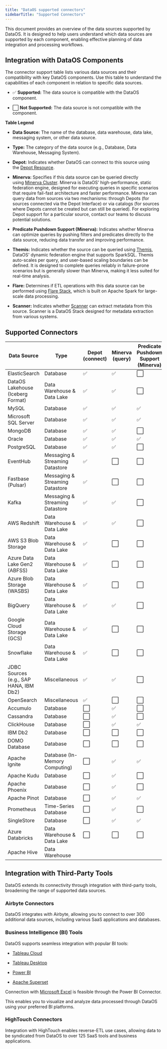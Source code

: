 ```yaml
---
title: "DataOS supported connectors"
sidebarTitle: "Supported Connectors"
---
```


This document provides an overview of the data sources supported by DataOS. It is designed to help users understand which data sources are supported by each component, enabling effective planning of data integration and processing workflows.

## Integration with DataOS Components

The connector support table lists various data sources and their compatibility with key DataOS components. Use this table to understand the capabilities of each component in relation to specific data sources.

* ✅ **Supported:** The data source is compatible with the DataOS component.&#x20;

* ⬜ **Not Supported:** The data source is not compatible with the component.

**Table Legend**

* **Data Source:** The name of the database, data warehouse, data lake, messaging system, or other data source.

* **Type:** The category of the data source (e.g., Database, Data Warehouse, Messaging System).

* **Depot:** Indicates whether DataOS can connect to this source using the [Depot Resource](https://dataos.info/resources/depot/).

* **Minerva:** Specifies if this data source can be queried directly using [Minerva Cluster](https://dataos.info/resources/cluster/#minerva). Minerva is DataOS' high-performance, static federation engine, designed for executing queries in specific scenarios that require fail-fast architecture and faster performance. Minerva can query data from sources via two mechanisms: through Depots (for sources connected via the Depot Interface) or via catalogs (for sources where Depots cannot be created but can still be queried). For exploring Depot support for a particular source, contact our teams to discuss potential solutions.

* **Predicate Pushdown Support (Minerva):** Indicates whether Minerva can optimize queries by pushing filters and predicates directly to the data source, reducing data transfer and improving performance.

* **Themis:** Indicates whether the source can be queried using [Themis](https://dataos.info/resources/cluster/#themis), DataOS' dynamic federation engine that supports SparkSQL. Themis auto-scales per query, and user-based scaling boundaries can be defined. It is designed to complete queries reliably in failure-prone scenarios but is generally slower than Minerva, making it less suited for real-time analysis.

* **Flare:** Determines if ETL operations with this data source can be performed using [Flare Stack](https://dataos.info/resources/stacks/flare/), which is built on Apache Spark for large-scale data processing.

* **Scanner:** Indicates whether [Scanner](https://dataos.info/resources/stacks/scanner/) can extract metadata from this source. Scanner is a DataOS Stack designed for metadata extraction from various systems.

## Supported Connectors

| Data Source                            | Type                            | Depot (connect) | Minerva (query) | Predicate Pushdown Support (Minerva) | Themis (query) | Flare (extract, transform, load) | Scanner (metadata scan) |
| -------------------------------------- | ------------------------------- | --------------- | --------------- | ------------------------------------ | -------------- | -------------------------------- | ----------------------- |
| ElasticSearch                          | Database                        | ✅               | ✅               | ⬜                                    | ⬜              | ✅                                | ⬜                       |
| DataOS Lakehouse (Iceberg Format)      | Data Warehouse & Data Lake      | ✅               | ✅               | ⬜                                    | ✅              | ✅                                | ✅                       |
| MySQL                                  | Database                        | ✅               | ✅               | ✅                                    | ✅              | ✅                                | ✅                       |
| Microsoft SQL Server                   | Database                        | ✅               | ✅               | ✅                                    | ⬜              | ✅                                | ✅                       |
| MongoDB                                | Database                        | ✅               | ✅               | ⬜                                    | ⬜              | ✅                                | ⬜                       |
| Oracle                                 | Database                        | ✅               | ✅               | ✅                                    | ⬜              | ✅                                | ✅                       |
| PostgreSQL                             | Database                        | ✅               | ✅               | ⬜                                    | ✅              | ✅                                | ✅                       |
| EventHub                               | Messaging & Streaming Datastore | ✅               | ⬜               | ⬜                                    | ⬜              | ✅                                | ⬜                       |
| Fastbase (Pulsar)                      | Messaging & Streaming Datastore | ✅               | ⬜               | ⬜                                    | ⬜              | ✅                                | ✅                       |
| Kafka                                  | Messaging & Streaming Datastore | ✅               | ✅               | ⬜                                    | ⬜              | ✅                                | ✅                       |
| AWS Redshift                           | Data Warehouse & Data Lake      | ✅               | ✅               | ⬜                                    | ✅              | ✅                                | ✅                       |
| AWS S3 Blob Storage                    | Data Warehouse & Data Lake      | ✅               | ⬜               | ⬜                                    | ⬜              | ✅                                | ⬜                       |
| Azure Data Lake Gen2 (ABFSS)           | Data Warehouse & Data Lake      | ✅               | ⬜               | ⬜                                    | ⬜              | ✅                                | ⬜                       |
| Azure Blob Storage (WASBS)             | Data Warehouse & Data Lake      | ✅               | ⬜               | ⬜                                    | ⬜              | ✅                                | ⬜                       |
| BigQuery                               | Data Warehouse & Data Lake      | ✅               | ✅               | ⬜                                    | ⬜              | ✅                                | ✅                       |
| Google Cloud Storage (GCS)             | Data Warehouse & Data Lake      | ✅               | ⬜               | ⬜                                    | ⬜              | ✅                                | ⬜                       |
| Snowflake                              | Data Warehouse & Data Lake      | ✅               | ⬜               | ⬜                                    | ✅              | ✅                                | ✅                       |
| JDBC Sources (e.g., SAP HANA, IBM Db2) | Miscellaneous                   | ✅               | ✅               | ⬜                                    | ⬜              | ✅                                | ✅                       |
| OpenSearch                             | Miscellaneous                   | ✅               | ⬜               | ⬜                                    | ⬜              | ✅                                | ⬜                       |
| Accumulo                               | Database                        | ⬜               | ✅               | ⬜                                    | ⬜              | ⬜                                | ⬜                       |
| Cassandra                              | Database                        | ⬜               | ✅               | ⬜                                    | ⬜              | ⬜                                | ⬜                       |
| ClickHouse                             | Database                        | ⬜               | ✅               | ✅                                    | ⬜              | ⬜                                | ✅                       |
| IBM Db2                                | Database                        | ⬜               | ⬜               | ⬜                                    | ⬜              | ⬜                                | ✅                       |
| DOMO Database                          | Database                        | ⬜               | ⬜               | ⬜                                    | ⬜              | ⬜                                | ✅                       |
| Apache Ignite                          | Database (In-Memory Computing)  | ⬜               | ✅               | ✅                                    | ⬜              | ⬜                                | ⬜                       |
| Apache Kudu                            | Database                        | ⬜               | ✅               | ⬜                                    | ⬜              | ⬜                                | ⬜                       |
| Apache Phoenix                         | Database                        | ⬜               | ✅               | ⬜                                    | ⬜              | ⬜                                | ⬜                       |
| Apache Pinot                           | Database                        | ⬜               | ✅               | ✅                                    | ⬜              | ⬜                                | ⬜                       |
| Prometheus                             | Time-Series Database            | ⬜               | ✅               | ⬜                                    | ⬜              | ⬜                                | ⬜                       |
| SingleStore                            | Database                        | ⬜               | ✅               | ✅                                    | ⬜              | ⬜                                | ✅                       |
| Azure Databricks                       | Data Warehouse & Data Lake      | ⬜               | ⬜               | ⬜                                    | ⬜              | ⬜                                | ✅                       |
| Apache Hive                            | Data Warehouse                  |                 |                 |                                      |                |                                  |                         |

###

## Integration with Third-Party Tools

DataOS extends its connectivity through integration with third-party tools, broadening the range of supported data sources.

### **Airbyte Connectors**

DataOS integrates with Airbyte, allowing you to connect to over 300 additional data sources, including various SaaS applications and databases.

<Accordion title="Airbyte Supported Sources" defaultOpen={false}>

</Accordion>

### **Business Intelligence (BI) Tools**

DataOS supports seamless integration with popular BI tools:

* [Tableau Cloud](https://dataos.info/interfaces/data_product_hub/activation/bi_sync/tableau_cloud/)

* [Tableau Desktop](https://dataos.info/interfaces/data_product_hub/activation/bi_sync/tableau_desk/)

* [Power BI](https://dataos.info/interfaces/data_product_hub/activation/bi_sync/powerbi/)

* [Apache Superset](https://dataos.info/interfaces/data_product_hub/activation/bi_sync/superset/)

Connection with [Microsoft Excel](https://dataos.info/interfaces/data_product_hub/activation/bi_sync/excel/) is feasible through the Power BI Connector.

This enables you to visualize and analyze data processed through DataOS using your preferred BI platforms.

### **HighTouch Connectors**

Integration with HighTouch enables reverse-ETL use cases, allowing data to be syndicated from DataOS to over 125 SaaS tools and business applications.

<AccordionGroup>
  <Accordion title="HighTouch Supported Sources" defaultOpen={false}>

  </Accordion>

  <Accordion title="HighTouch Supported Destinations" defaultOpen={false}>

  </Accordion>
</AccordionGroup>